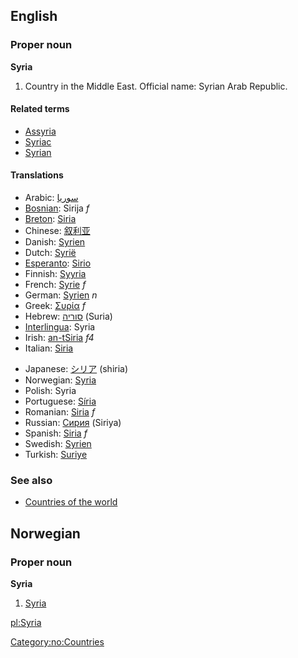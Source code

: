 ==English==

===Proper noun===
'''Syria'''

# Country in the Middle East. Official name: Syrian Arab Republic.

====Related terms====
*[[Assyria]]
*[[Syriac]]<!-- capitalised? -->
*[[Syrian]]

====Translations====
{{top}}
*Arabic: [[سوريا]]
*[[Bosnian]]: Sirija ''f''
*[[Breton]]: [[Siria]]
*Chinese: [[叙利亚]]
*Danish: [[Syrien]]
*Dutch: [[Syrië]]
*[[Esperanto]]: [[Sirio]]
*Finnish: [[Syyria]]
*French: [[Syrie]] ''f''
*German: [[Syrien]] ''n''
*Greek: [[Συρία]] ''f''
*Hebrew: [[סוריה]] (Suria)
*[[Interlingua]]: Syria
*Irish: [[an-tSiria]] ''f4''
*Italian: [[Siria]]
{{mid}}
*Japanese: [[シリア]] (shiria)
*Norwegian: [[#Norwegian|Syria]]
*Polish: Syria
*Portuguese: [[Síria]]
*Romanian: [[Siria]] ''f''
*Russian: [[Сирия]] (Siriya)
*Spanish: [[Siria]] ''f''
*Swedish: [[Syrien]]
*Turkish: [[Suriye]]
{{bottom}}

===See also===
*[[Countries of the world]]

==Norwegian==
===Proper noun===
[[Category:no:Countries]]
'''Syria'''
#[[#English|Syria]]

[[pl:Syria]]